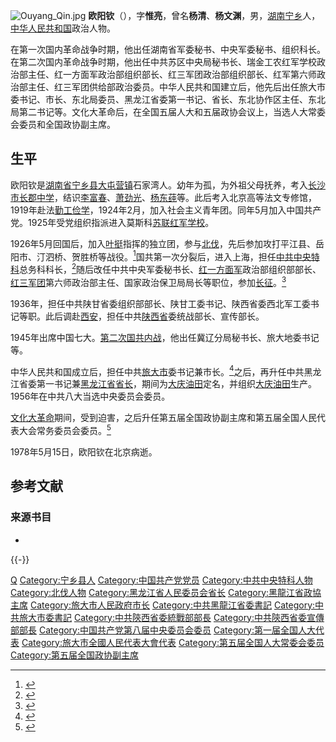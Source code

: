 [[File:Ouyang_Qin.jpg|thumb]]
'''欧阳钦'''（{{bd|1900年||1978年|5月15日|catIdx=}}），字'''惟亮'''，曾名'''杨清'''、'''杨文渊'''，男，[[湖南省|湖南]][[宁乡市|宁乡]]人，[[中华人民共和国|中华人民共和国]]政治人物。

在第一次国内革命战争时期，他出任湖南省军委秘书、中央军委秘书、组织科长。{{sfnb|黄海潮|姜宏照|2002|p=94}}在第二次国内革命战争时期，他出任中共苏区中央局秘书长、瑞金工农红军学校政治部主任、红一方面军政治部组织部长、红三军团政治部组织部长、红军第六师政治部主任、红三军团供给部政治委员。{{sfnb|黄海潮|姜宏照|2002|p=94}}中华人民共和国建立后，他先后出任旅大市委书记、市长、东北局委员、黑龙江省委第一书记、省长、东北协作区主任、东北局第二书记等。{{sfnb|黄海潮|姜宏照|2002|p=94}}文化大革命后，在全国五届人大和五届政协会议上，当选人大常委会委员和全国政协副主席。{{sfnb|黄海潮|姜宏照|2002|p=94}}

== 生平 ==
欧阳钦是[[湖南省|湖南省]][[宁乡市|宁乡县]][[大屯营镇|大屯营镇]]石家湾人。{{sfnb|黄海潮|姜宏照|2002|p=93}}幼年为孤，为外祖父母抚养，考入[[长沙市|长沙市]][[长郡中学|长郡中学]]，结识[[李富春|李富春]]、[[萧劲光|萧劲光]]、[[杨东莼|杨东莼]]等。此后考入北京高等法文专修馆，1919年赴法[[勤工俭学|勤工俭学]]，{{sfnb|黄海潮|姜宏照|2002|p=93}}1924年2月，加入社会主义青年团。{{sfnb|黄海潮|姜宏照|2002|p=93}}同年5月加入中国共产党。{{sfnb|黄海潮|姜宏照|2002|p=93}}1925年受党组织指派进入莫斯科[[苏联红军学校|苏联红军学校]]。{{sfnb|黄海潮|姜宏照|2002|p=93}}

1926年5月回国后，加入[[叶挺|叶挺]]指挥的独立团，参与[[北伐|北伐]]，先后参加攻打平江县、岳阳市、汀泗桥、贺胜桥等战役。{{sfnb|黄海潮|姜宏照|2002|p=93}}<ref>{{cite book|author=陝西省地方志编纂委员会|title=《陝西省志》（78卷）|publisher=陝西人民出版社|pages=280页}}</ref>国共第一次分裂后，进入上海，担任[[中共中央特科|中共中央特科]]总务科科长，<ref>{{cite book|author=王健英|title=《民主革命时期中共历届中央领导集体述评》|year=2007年|publisher=中共党史出版社|pages=353页}}</ref>随后改任中共中央军委秘书长、[[红一方面军|红一方面军]]政治部组织部部长、[[红三军团|红三军团]]第六师政治部主任、国家政治保卫局局长等职位，参加[[长征|长征]]。<ref>{{cite book|author=林伟|title=《一位老红军的长征日记》|year=2006年|publisher=中共党史出版社|isbn=9787801995438|pages=233页}}</ref>

1936年，担任中共陕甘省委组织部部长、陕甘工委书记、陕西省委西北军工委书记等职。{{sfnb|黄海潮|姜宏照|2002|p=93}}此后调赴[[西安|西安]]，担任中共[[陕西省|陕西省]]委统战部长、宣传部长。

1945年出席中国七大。{{sfnb|黄海潮|姜宏照|2002|p=93}}[[第二次国共内战|第二次国共内战]]，他出任冀辽分局秘书长、旅大地委书记等。{{sfnb|黄海潮|姜宏照|2002|p=94}}

中华人民共和国成立后，担任中共[[旅大市|旅大市]]委书记兼市长。<ref>{{cite book|author=辽宁省地方志编纂委员会办公室|title=《辽宁省志: 大事记》（61卷）|year=2006年|publisher=辽宁科学技术出版社|pages=281页}}</ref>之后，再升任中共黑龙江省委第一书记兼[[黑龙江省省长列表|黑龙江省省长]]，期间为[[大庆油田|大庆油田]]定名，并组织[[大庆油田|大庆油田]]生产。1956年在中共八大当选中央委员会委员。

[[文化大革命|文化大革命]]期间，受到迫害，之后升任第五届全国政协副主席和第五届全国人民代表大会常务委员会委员。{{sfnb|黄海潮|姜宏照|2002|p=94}}<ref>{{cite web|title=欧阳钦|url=http://www.gov.cn/gjjg/2008-12/17/content_1180420.htm|publisher=中国政府网|accessdate=2012-02-11|archive-date=2016-03-04|archive-url=https://web.archive.org/web/20160304093127/http://www.gov.cn/gjjg/2008-12/17/content_1180420.htm|dead-url=no}}</ref>

1978年5月15日，欧阳钦在北京病逝。

== 参考文献 ==
{{Reflist}}

===来源书目===
* {{cite book |author1=黄海潮|author2=姜宏照|chapter=儒将三杰：甘泗淇、欧阳钦、陶峙岳|title=《宁乡史地》|year=2002|publisher=南方出版社|location=海南省海口市|isbn=7-80660-538-X|ref=harv}}

{{s-start}}
{{s-ppo|cpc}}
{{s-before|[[冯纪新|冯纪新]]}}
{{s-title|[[中国共产党黑龙江省委员会|中国共产党黑龙江省委员会]]书记|1954年7月－1965年10月}}
{{s-after|[[潘复生_(政治人物)|潘复生]]}}
{{s-gov|prc}}
{{s-before|[[韩光_(1912年)|韩光]]|rows=2}}
{{s-title|[[旅大市人民政府|旅大市人民政府]]市长|1953年2月－1955年2月}}
{{s-after|[[宋黎|宋黎]]|[[旅大市人民委员会|旅大市人民委员会]]市长}}
{{s-title|[[黑龙江省人民委员会|黑龙江省人民委员会]]省长|1956年7月－1958年8月}}
{{s-after|[[李范五|李范五]]}}
{{s-par|prc-lcppcc}}
{{s-new}}
{{s-title|[[中国人民政治协商会议黑龙江省委员会|中国人民政治协商会议黑龙江省委员会]]主席|1955年2月－1977年12月}}
{{s-after|[[杨易辰|杨易辰]]}}
{{s-end}}

{{-}}
{{全国政协副主席}}
{{中华人民共和国黑龙江省正职领导人|nocat}}
{{大连市市长}}
{{黑龙江行政长官}}

{{Authority control}}
{{DEFAULTSORT:Ouyang欧阳}}
[[Category:欧阳姓|Q]]
[[Category:宁乡县人|Category:宁乡县人]]
[[Category:中国共产党党员|Category:中国共产党党员]]
[[Category:中共中央特科人物|Category:中共中央特科人物]]
[[Category:北伐人物|Category:北伐人物]]
[[Category:黑龙江省人民委员会省长|Category:黑龙江省人民委员会省长]]
[[Category:黑龍江省政協主席|Category:黑龍江省政協主席]]
[[Category:旅大市人民政府市长|Category:旅大市人民政府市长]]
[[Category:中共黑龍江省委書記|Category:中共黑龍江省委書記]]
[[Category:中共旅大市委書記|Category:中共旅大市委書記]]
[[Category:中共陝西省委統戰部部長|Category:中共陝西省委統戰部部長]]
[[Category:中共陝西省委宣傳部部長|Category:中共陝西省委宣傳部部長]]
[[Category:中国共产党第八届中央委员会委员|Category:中国共产党第八届中央委员会委员]]
[[Category:第一届全国人大代表|Category:第一届全国人大代表]]
[[Category:旅大市全國人民代表大會代表|Category:旅大市全國人民代表大會代表]]
[[Category:第五届全国人大常委会委员|Category:第五届全国人大常委会委员]]
[[Category:第五届全国政协副主席|Category:第五届全国政协副主席]]